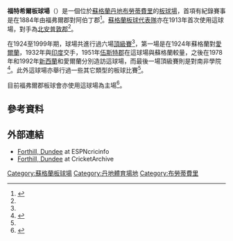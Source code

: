{{noteTA
|G1=UK Places
}}
{{Infobox cricket ground
|       ground_name = 福特希爾板球場
|          nickname = 
|           country = 蘇格蘭
|             image = 
|          location = [[蘇格蘭|蘇格蘭]][[丹地|丹地]]
|     establishment = 1884年（有紀錄比賽）
|  seating_capacity = 
|              end1 = 
|              end2 =
| international    = true
| firstwt20idate   = 8月31日
| firstwt20iyear   = 2019年
| firstwt20ihome   = Bangladesh 
| firstwt20iaway   = PNG
| lastwt20idate    = 9月7日
| lastwt20iyear    = 2019年
| lastwt20ihome    = Ireland 
| lastwt20iaway    = PNG
|             year1 = 1924–1999
|             club1 = [[蘇格蘭板球代表隊|蘇格蘭]]
|              date = 2019年9月3日
|            source = http://www.espncricinfo.com/scotland/content/ground/59264.html Ground profile
}}

'''福特希爾板球場'''（{{lang-en|'''Forthill'''}}）是一個位於[[蘇格蘭|蘇格蘭]][[丹地|丹地]][[布勞蒂費里|布勞蒂費里]]的[[板球場|板球場]]，首項有紀錄賽事是在1884年由福弗爾郡對阿伯丁郡<ref name="OTH">{{cite web|url=https://cricketarchive.com/Archive/Grounds/24/1680_misc.html|title=Other matches played on Forthill, Dundee|publisher=CricketArchive|access-date=19 October 2011|archive-date=2021-02-09|archive-url=https://web.archive.org/web/20210209091716/https://cricketarchive.com/Archive/Grounds/24/1680_misc.html|dead-url=no}}</ref>。[[蘇格蘭板球代表隊|蘇格蘭板球代表隊]]亦在1913年首次使用這球場，對手為[[北安普敦郡板球會|北安普敦郡]]<ref name="OTH"/>。

在1924至1999年期，球場共進行過六場[[頂級賽|頂級賽]]<ref name=FC/>，第一場是在1924年蘇格蘭對[[愛爾蘭國家板球隊|愛爾蘭]]，1932年與[[印度國家板球隊|印度]]交手，1951年[[伍斯特郡板球會|伍斯特郡]]在這球場與蘇格蘭較量，之後在1978年和1992年[[新西蘭國家板球隊|新西蘭]]和愛爾蘭分別造訪這球場，而最後一場頂級賽則是對南非學院<ref name=FC>{{cite web|url=https://cricketarchive.com/Archive/Grounds/24/1680_f.html|title=First-Class Matches played on Forthill, Dundee|publisher=CricketArchive|access-date=18 October 2011|archive-date=2021-02-03|archive-url=https://web.archive.org/web/20210203065956/https://cricketarchive.com/Archive/Grounds/24/1680_f.html|dead-url=no}}</ref>。此外這球場亦舉行過一些其它類型的板球比賽<ref name="OTH"/>。

目前福弗爾郡板球會亦使用這球場為主場<ref>{{cite web|url=http://www.forfarshire.co.uk/|title=Forfarshire Cricket Club|publisher=www.forfarshire.co.uk|access-date=19 October 2011|archive-date=2021-02-15|archive-url=https://web.archive.org/web/20210215005658/https://www.forfarshire.co.uk/|dead-url=no}}</ref>。

==參考資料==
{{reflist}}

==外部連結==
*[http://www.espncricinfo.com/scotland/content/ground/59264.html Forthill, Dundee] {{Wayback|url=http://www.espncricinfo.com/scotland/content/ground/59264.html |date=20200220173333 }} at ESPNcricinfo
*[https://cricketarchive.com/Archive/Grounds/24/1680.html Forthill, Dundee] {{Wayback|url=https://cricketarchive.com/Archive/Grounds/24/1680.html |date=20201124142804 }} at CricketArchive


{{coord|56|28|30.28|N|02|52|13.60|W|region:GB_type:landmark|display=title}} 

[[Category:蘇格蘭板球場|Category:蘇格蘭板球場]]
[[Category:丹地體育場地|Category:丹地體育場地]]
[[Category:布勞蒂費里|Category:布勞蒂費里]]